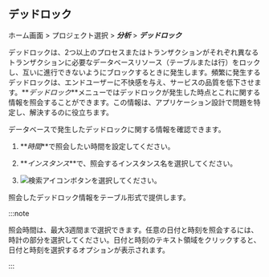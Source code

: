 ## デッドロック

ホーム画面 > プロジェクト選択 > **_分析_** > **_デッドロック_**

デッドロックは、2つ以上のプロセスまたはトランザクションがそれぞれ異なるトランザクションに必要なデータベースリソース（テーブルまたは行）をロックし、互いに進行できないようにブロックするときに発生します。頻繁に発生するデッドロックは、エンドユーザーに不快感を与え、サービスの品質を低下させます。**_デッドロック_**メニューではデッドロックが発生した時点とこれに関する情報を照会することができます。この情報は、アプリケーション設計で問題を特定し、解決するのに役立ちます。

<ProdImg img='db-deadlock-basic.png' desc='데드락' />

データベースで発生したデッドロックに関する情報を確認できます。

1.  **_時間_**で照会したい時間を設定してください。

2.  **_インスタンス_**で、照会するインスタンス名を選択してください。

3.  ![検索アイコン](/img/ico-btn-search.png)ボタンを選択してください。

照会したデッドロック情報をテーブル形式で提供します。

:::note

照会時間は、最大3週間まで選択できます。任意の日付と時刻を照会するには、時計の部分を選択してください。日付と時刻のテキスト領域をクリックすると、日付と時刻を選択するオプションが表示されます。

:::
